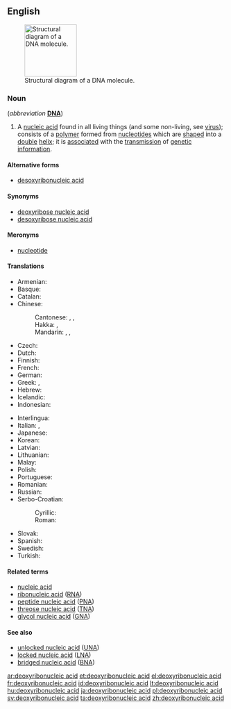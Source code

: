==English==
{{wikipedia|DNA|lang=en}}
[[File:DNA-structure-and-bases.png|thumb|120px|Structural diagram of a DNA molecule.]]

===Noun===
{{en-noun|head=[[deoxyribonucleic]] [[acid]]|-}} (''abbreviation'' '''[[DNA]]''')

# {{context|genetics|biochemistry|lang=en}} A [[nucleic acid]] found in all living things (and some non-living, see [[virus]]); consists of a [[polymer]] formed from [[nucleotide]]s which are [[shaped]] into a [[double]] [[helix]]; it is [[associated]] with the [[transmission]] of [[genetic]] [[information]].

====Alternative forms====
* [[desoxyribonucleic acid]]

====Synonyms====
* [[deoxyribose nucleic acid]]
* [[desoxyribose nucleic acid]]

====Meronyms====
* [[nucleotide]]

====Translations====
<!--Put the full forms only in this table. The translations of the abbreviation belong the translation table for "DNA", not here-->
{{trans-top|deoxyribonucleic acid}}
* Armenian: {{t|hy|դեզօքսիռիբոնուկլեինաթթու}}
* Basque: {{t|eu|azido desoxirribonukleiko}}
* Catalan: {{t|ca|àcid desoxiribonucleic}}
* Chinese:
*: Cantonese: {{t|yue|脫氧核糖核酸|sc=Hani}}, {{t|yue|脱氧核糖核酸|tr=tyut3 joeng5 hat6 tong4 hat6 syun1|sc=Hani}}, {{t|yue|去氧核糖核酸|tr=heoi3 joeng5 hat6 tong4 hat6 syun1|sc=Hani}}
*: Hakka: {{t|hak|脫氧核糖核酸|sc=Hani}}, {{t|hak|脱氧核糖核酸|tr=thot-yông fu̍t-thòng fu̍t-sôn|sc=Hani}}
*: Mandarin: {{t+|cmn|脫氧核糖核酸|sc=Hani}}, {{t|cmn|脱氧核糖核酸|tr=tuōyǎng hétáng hésuān|sc=Hani}}, {{t+|cmn|去氧核糖核酸|tr=qùyǎng hétáng hésuān|sc=Hani}}
* Czech: {{t|cs|deoxyribonukleová kyselina|f}}
* Dutch: {{t+|nl|desoxyribonucleïnezuur}}
* Finnish: {{t|fi|deoksiribonukleiinihappo}}
* French: {{t+|fr|acide désoxyribonucléique|m}}
* German: {{t+|de|Desoxyribonukleinsäure|f}}
* Greek: {{t+|el|δεσοξυριβοζονουκλεϊνικό οξύ|p}}, {{t|el|δεοξυριβονουκλεϊκό οξύ|p}}
* Hebrew: {{t+|he|דנ"א|f|tr=khumtsá deóksiribonucléit|alt=חומצה דאוקסיריבונוקלאית|sc=Hebr}}
* Icelandic: {{t+|is|deoxýríbósakjarnsýra|f}}
* Indonesian: {{t+|id|asam deoksiribonukleat}}
{{trans-mid}}
* Interlingua: {{t|ia|acido desoxyribonucleic}}
* Italian: {{t|it|acido desossiribonucleico|m}}, {{t|it|acido deossiribonucleico|m}}
* Japanese: {{t+|ja|デオキシリボ核酸|tr=deokishiribo kakusan}}
* Korean: {{t|ko|디옥시리보핵산|sc=Kore}}
* Latvian: {{t|lv|dezoksiribonukleīnskābe}}
* Lithuanian: {{t|lt|deoksiribonukleorugštis|f}}
* Malay: {{t|ms|asid deoksiribonukleik}}
* Polish: {{t|pl|kwas dezoksyrybonukleinowy|m-in}}
* Portuguese: {{t|pt|ácido desoxirribonucleico|m}}
* Romanian: {{t+|ro|acid dezoxiribonucleic|m}}
* Russian: {{t+|ru|дезоксирибонуклеи́новая кислота́|f|tr=dɛzoksiribonukleínovaja kislotá}}
* Serbo-Croatian:
*: Cyrillic: {{t|sh|дезоксирибонуклеинска киселина|f|sc=Cyrl}}
*: Roman: {{t|sh|dezoksiribonukleinska kiselina|f}}
* Slovak: {{t|sk|deoxyribonukleová kyselina|f}}
* Spanish: {{t+|es|ácido desoxirribonucleico|m}}
* Swedish: {{t|sv|deoxiribonukleinsyra|c}}
* Turkish: {{t|tr|deoksiribonükleik asit}}
{{trans-bottom}}

====Related terms====
* [[nucleic acid]]
* [[ribonucleic acid]] ([[RNA]])
* [[peptide nucleic acid]] ([[PNA]])
* [[threose nucleic acid]] ([[TNA]])
* [[glycol nucleic acid]] ([[GNA]])

====See also====
* [[unlocked nucleic acid]] ([[UNA]])
* [[locked nucleic acid]] ([[LNA]])
* [[bridged nucleic acid]] ([[BNA]])

[[ar:deoxyribonucleic acid]]
[[et:deoxyribonucleic acid]]
[[el:deoxyribonucleic acid]]
[[fr:deoxyribonucleic acid]]
[[id:deoxyribonucleic acid]]
[[lt:deoxyribonucleic acid]]
[[hu:deoxyribonucleic acid]]
[[ja:deoxyribonucleic acid]]
[[pl:deoxyribonucleic acid]]
[[sv:deoxyribonucleic acid]]
[[ta:deoxyribonucleic acid]]
[[zh:deoxyribonucleic acid]]